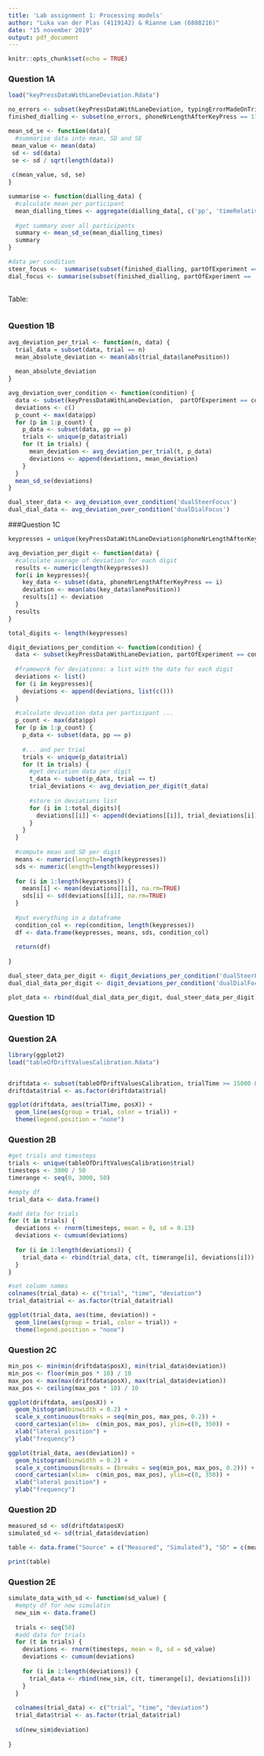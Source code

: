 ```yaml
---
title: 'Lab assignment 1: Processing models'
author: "Luka van der Plas (4119142) & Rianne Lam (6888216)"
date: "15 november 2019"
output: pdf_document
---
```


```r
knitr::opts_chunk$set(echo = TRUE)
```

### Question 1A

```r
load("keyPressDataWithLaneDeviation.Rdata")

no_errors <- subset(keyPressDataWithLaneDeviation, typingErrorMadeOnTrial == 0)
finished_dialling <- subset(no_errors, phoneNrLengthAfterKeyPress == 11)

mean_sd_se <- function(data){
  #summarise data into mean, SD and SE
 mean_value <- mean(data)
 sd <- sd(data)
 se <- sd / sqrt(length(data))
 
 c(mean_value, sd, se)
}

summarise <- function(dialling_data) {
  #calculate mean per participant
  mean_dialling_times <- aggregate(dialling_data[, c('pp', 'timeRelativeToTrialStart')], by = list(dialling_data$pp), FUN = mean)$timeRelativeToTrialStart
  
  #get summary over all participants
  summary <- mean_sd_se(mean_dialling_times)
  summary
}

#data per condition
steer_focus <-  summarise(subset(finished_dialling, partOfExperiment == 'dualSteerFocus'))
dial_focus <- summarise(subset(finished_dialling, partOfExperiment == 'dualDialFocus'))
    
```

Table:

```r


```

### Question 1B

```r


avg_deviation_per_trial <- function(n, data) {
  trial_data = subset(data, trial == n)
  mean_absolute_deviation <- mean(abs(trial_data$lanePosition))
  
  mean_absolute_deviation
}

avg_deviation_over_condition <- function(condition) {
  data <- subset(keyPressDataWithLaneDeviation,  partOfExperiment == condition)
  deviations <- c()
  p_count <- max(data$pp)
  for (p in 1:p_count) {
    p_data <- subset(data, pp == p)
    trials <- unique(p_data$trial)
    for (t in trials) {
      mean_deviation <- avg_deviation_per_trial(t, p_data)
      deviations <- append(deviations, mean_deviation)
    }
  }
  mean_sd_se(deviations)
}

dual_steer_data <- avg_deviation_over_condition('dualSteerFocus')
dual_dial_data <- avg_deviation_over_condition('dualDialFocus')

```


###Question 1C

```r


keypresses = unique(keyPressDataWithLaneDeviation$phoneNrLengthAfterKeyPress)

avg_deviation_per_digit <- function(data) {
  #calculate average of deviation for each digit
  results <- numeric(length(keypresses))
  for(i in keypresses){
    key_data <- subset(data, phoneNrLengthAfterKeyPress == i)
    deviation <- mean(abs(key_data$lanePosition))
    results[i] <- deviation
  }
  results
}

total_digits <- length(keypresses)

digit_deviations_per_condition <- function(condition) {
  data <- subset(keyPressDataWithLaneDeviation, partOfExperiment == condition)
  
  #framework for deviations: a list with the data for each digit
  deviations <- list()
  for (i in keypresses){
    deviations <- append(deviations, list(c()))
  }
  
  #calculate deviation data per participant ...
  p_count <- max(data$pp)
  for (p in 1:p_count) {
    p_data <- subset(data, pp == p)
    
    #... and per trial
    trials <- unique(p_data$trial)
    for (t in trials) {
      #get deviation data per digit
      t_data <- subset(p_data, trial == t)
      trial_deviations <- avg_deviation_per_digit(t_data)
      
      #store in deviations list
      for (i in 1:total_digits){
        deviations[[i]] <- append(deviations[[i]], trial_deviations[i])
      }
    }
  }
  
  #compute mean and SD per digit
  means <- numeric(length=length(keypresses))
  sds <- numeric(length=length(keypresses))
  
  for (i in 1:length(keypresses)) {
    means[i] <- mean(deviations[[i]], na.rm=TRUE)
    sds[i] <- sd(deviations[[i]], na.rm=TRUE)
  }
  
  #put everything in a dataframe
  condition_col <- rep(condition, length(keypresses))
  df <- data.frame(keypresses, means, sds, condition_col)
  
  return(df)
  
}

dual_steer_data_per_digit <- digit_deviations_per_condition('dualSteerFocus')
dual_dial_data_per_digit <- digit_deviations_per_condition('dualDialFocus')

plot_data <- rbind(dual_dial_data_per_digit, dual_steer_data_per_digit)

```

### Question 1D

### Question 2A

```r

library(ggplot2)
load("tableOfDriftValuesCalibration.Rdata")


driftdata <- subset(tableOfDriftValuesCalibration, trialTime >= 15000 & trialTime <= 18000)
driftdata$trial <- as.factor(driftdata$trial)

ggplot(driftdata, aes(trialTime, posX)) +
  geom_line(aes(group = trial, color = trial)) +
  theme(legend.position = "none")


```

### Question 2B

```r

#get trials and timesteps
trials <- unique(tableOfDriftValuesCalibration$trial)
timesteps <- 3000 / 50
timerange <- seq(0, 3000, 50)

#empty df
trial_data <- data.frame()

#add data for trials
for (t in trials) {
  deviations <- rnorm(timesteps, mean = 0, sd = 0.13)
  deviations <- cumsum(deviations)
  
  for (i in 1:length(deviations)) {
    trial_data <- rbind(trial_data, c(t, timerange[i], deviations[i]))
  }
}

#set column names
colnames(trial_data) <- c("trial", "time", "deviation")
trial_data$trial <- as.factor(trial_data$trial)

ggplot(trial_data, aes(time, deviation)) +
  geom_line(aes(group = trial, color = trial)) +
  theme(legend.position = "none")

```


### Question 2C

```r

min_pos <- min(min(driftdata$posX), min(trial_data$deviation))
min_pos <- floor(min_pos * 10) / 10
max_pos <- max(max(driftdata$posX), max(trial_data$deviation))
max_pos <- ceiling(max_pos * 10) / 10

ggplot(driftdata, aes(posX)) +
  geom_histogram(binwidth = 0.2) +
  scale_x_continuous(breaks = seq(min_pos, max_pos, 0.2)) +
  coord_cartesian(xlim=  c(min_pos, max_pos), ylim=c(0, 350)) +
  xlab("lateral position") +
  ylab("frequency")

ggplot(trial_data, aes(deviation)) +
  geom_histogram(binwidth = 0.2) +
  scale_x_continuous(breaks = (breaks = seq(min_pos, max_pos, 0.2))) +
  coord_cartesian(xlim=  c(min_pos, max_pos), ylim=c(0, 350)) +
  xlab("lateral position") +
  ylab("frequency")


```


### Question 2D

```r

measured_sd <- sd(driftdata$posX)
simulated_sd <- sd(trial_data$deviation)

table <- data.frame("Source" = c("Measured", "Simulated"), "SD" = c(measured_sd, simulated_sd))

print(table)

```

### Question 2E

```r


simulate_data_with_sd <- function(sd_value) {
  #empty df for new simulatin
  new_sim <- data.frame()
  
  trials <- seq(50)
  #add data for trials
  for (t in trials) {
    deviations <- rnorm(timesteps, mean = 0, sd = sd_value)
    deviations <- cumsum(deviations)
    
    for (i in 1:length(deviations)) {
      trial_data <- rbind(new_sim, c(t, timerange[i], deviations[i]))
    }
  }
  
  colnames(trial_data) <- c("trial", "time", "deviation")
  trial_data$trial <- as.factor(trial_data$trial)
  
  sd(new_sim$deviation)
  
}



```